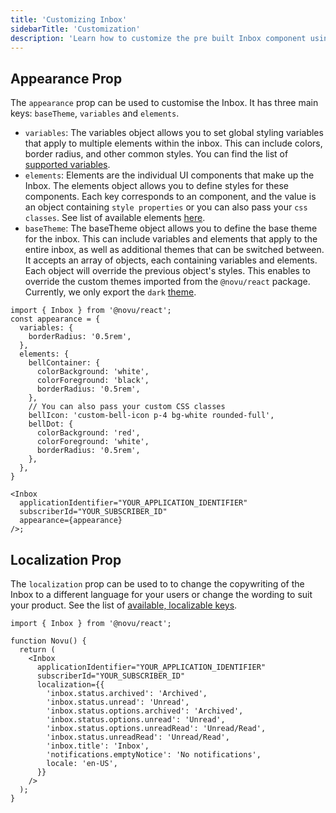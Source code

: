 ```yaml
---
title: 'Customizing Inbox'
sidebarTitle: 'Customization'
description: 'Learn how to customize the pre built Inbox component using the appearance props'
---
```


## Appearance Prop

The `appearance` prop can be used to customise the Inbox. It has three main keys: `baseTheme`, `variables` and `elements`.

- `variables`: The variables object allows you to set global styling variables that apply to multiple elements within the inbox. This can include colors, border radius, and other common styles. You can find the list of [supported variables](https://github.com/novuhq/novu/blob/01268c688d1c173736b4ad51147370844952335a/packages/js/src/ui/types.ts#L24).
- `elements`: Elements are the individual UI components that make up the Inbox. The elements object allows you to define styles for these components. Each key corresponds to an component, and the value is an object containing `style properties` or you can also pass your `css classes`.
  See list of available elements [here](https://github.com/novuhq/novu/blob/01268c688d1c173736b4ad51147370844952335a/packages/js/src/ui/config/appearanceKeys.ts#L6).
- `baseTheme`: The baseTheme object allows you to define the base theme for the inbox. This can include variables and elements that apply to the entire inbox, as well as additional themes that can be switched between. It accepts an array of objects, each containing variables and elements. Each object will override the previous object's styles.
  This enables to override the custom themes imported from the `@novu/react` package.
  Currently, we only export the `dark` [theme](https://github.com/novuhq/novu/blob/01268c688d1c173736b4ad51147370844952335a/packages/js/src/ui/config/defaultVariables.ts#L3).

```tsx
import { Inbox } from '@novu/react';
const appearance = {
  variables: {
    borderRadius: '0.5rem',
  },
  elements: {
    bellContainer: {
      colorBackground: 'white',
      colorForeground: 'black',
      borderRadius: '0.5rem',
    },
    // You can also pass your custom CSS classes
    bellIcon: 'custom-bell-icon p-4 bg-white rounded-full',
    bellDot: {
      colorBackground: 'red',
      colorForeground: 'white',
      borderRadius: '0.5rem',
    },
  },
}

<Inbox
  applicationIdentifier="YOUR_APPLICATION_IDENTIFIER"
  subscriberId="YOUR_SUBSCRIBER_ID"
  appearance={appearance}
/>;
```

## Localization Prop

The `localization` prop can be used to to change the copywriting of the Inbox to a different language for your users or change the wording to suit your product. See the list of [available, localizable keys](https://github.com/novuhq/novu/blob/next/packages/js/src/ui/config/defaultLocalization.ts#L1).

```tsx
import { Inbox } from '@novu/react';

function Novu() {
  return (
    <Inbox
      applicationIdentifier="YOUR_APPLICATION_IDENTIFIER"
      subscriberId="YOUR_SUBSCRIBER_ID"
      localization={{
        'inbox.status.archived': 'Archived',
        'inbox.status.unread': 'Unread',
        'inbox.status.options.archived': 'Archived',
        'inbox.status.options.unread': 'Unread',
        'inbox.status.options.unreadRead': 'Unread/Read',
        'inbox.status.unreadRead': 'Unread/Read',
        'inbox.title': 'Inbox',
        'notifications.emptyNotice': 'No notifications',
        locale: 'en-US',
      }}
    />
  );
}
```